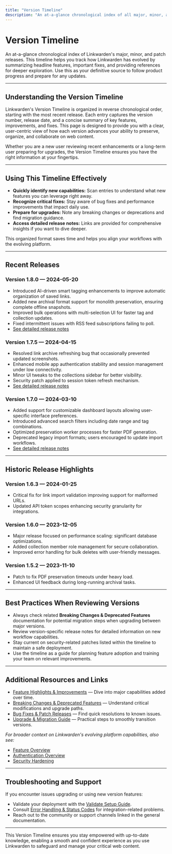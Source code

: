 ```yaml
---
title: "Version Timeline"
description: "An at-a-glance chronological index of all major, minor, and patch releases. Each entry summarizes the headline new features, significant fixes, and relevant links for further details. Users use this as their single source of truth to learn how Linkwarden is evolving."
---
```


# Version Timeline

An at-a-glance chronological index of Linkwarden's major, minor, and patch releases. This timeline helps you track how Linkwarden has evolved by summarizing headline features, important fixes, and providing references for deeper exploration. Use this as your definitive source to follow product progress and prepare for any updates.

---

## Understanding the Version Timeline

Linkwarden's Version Timeline is organized in reverse chronological order, starting with the most recent release. Each entry captures the version number, release date, and a concise summary of key features, improvements, and fixes. This page is designed to provide you with a clear, user-centric view of how each version advances your ability to preserve, organize, and collaborate on web content.

Whether you are a new user reviewing recent enhancements or a long-term user preparing for upgrades, the Version Timeline ensures you have the right information at your fingertips.

---

## Using This Timeline Effectively

- **Quickly identify new capabilities:** Scan entries to understand what new features you can leverage right away.
- **Recognize critical fixes:** Stay aware of bug fixes and performance improvements that impact daily use.
- **Prepare for upgrades:** Note any breaking changes or deprecations and find migration guidance.
- **Access detailed release notes:** Links are provided for comprehensive insights if you want to dive deeper.

This organized format saves time and helps you align your workflows with the evolving platform.

---

## Recent Releases

### Version 1.8.0 — 2024-05-20
- Introduced AI-driven smart tagging enhancements to improve automatic organization of saved links.
- Added new archival format support for monolith preservation, ensuring complete offline snapshots.
- Improved bulk operations with multi-selection UI for faster tag and collection updates.
- Fixed intermittent issues with RSS feed subscriptions failing to poll.
- [See detailed release notes](https://github.com/linkwarden/linkwarden/releases/tag/v1.8.0)

### Version 1.7.5 — 2024-04-15
- Resolved link archive refreshing bug that occasionally prevented updated screenshots.
- Enhanced mobile app authentication stability and session management under low connectivity.
- Minor UI tweaks to the collections sidebar for better visibility.
- Security patch applied to session token refresh mechanism.
- [See detailed release notes](https://github.com/linkwarden/linkwarden/releases/tag/v1.7.5)

### Version 1.7.0 — 2024-03-10
- Added support for customizable dashboard layouts allowing user-specific interface preferences.
- Introduced advanced search filters including date range and tag combinations.
- Optimized preservation worker processes for faster PDF generation.
- Deprecated legacy import formats; users encouraged to update import workflows.
- [See detailed release notes](https://github.com/linkwarden/linkwarden/releases/tag/v1.7.0)

---

## Historic Release Highlights

### Version 1.6.3 — 2024-01-25
- Critical fix for link import validation improving support for malformed URLs.
- Updated API token scopes enhancing security granularity for integrations.

### Version 1.6.0 — 2023-12-05
- Major release focused on performance scaling: significant database optimizations.
- Added collection member role management for secure collaboration.
- Improved error handling for bulk deletes with user-friendly messages.

### Version 1.5.2 — 2023-11-10
- Patch to fix PDF preservation timeouts under heavy load.
- Enhanced UI feedback during long-running archival tasks.

---

## Best Practices When Reviewing Versions

- Always check related **Breaking Changes & Deprecated Features** documentation for potential migration steps when upgrading between major versions.
- Review version-specific release notes for detailed information on new workflow capabilities.
- Stay current on security-related patches listed within the timeline to maintain a safe deployment.
- Use the timeline as a guide for planning feature adoption and training your team on relevant improvements.

---

## Additional Resources and Links

- [Feature Highlights & Improvements](./feature-highlights) — Dive into major capabilities added over time.
- [Breaking Changes & Deprecated Features](./breaking-changes) — Understand critical modifications and upgrade paths.
- [Bug Fixes & Patch Releases](./bug-fixes-patches) — Find quick resolutions to known issues.
- [Upgrade & Migration Guide](./upgrade-migration-guide) — Practical steps to smoothly transition versions.

_For broader context on Linkwarden's evolving platform capabilities, also see:_
- [Feature Overview](../../overview/core-concepts-and-architecture/feature-overview)
- [Authentication Overview](../../security/auth-models-identity/auth-overview)
- [Security Hardening](../../deployment/security-disaster-recovery/security-hardening)

---

## Troubleshooting and Support

If you encounter issues upgrading or using new version features:

- Validate your deployment with the [Validate Setup Guide](../../getting-started/initial-experience-validation/validate-setup).
- Consult [Error Handling & Status Codes](../../api-reference/integration-and-support/error-handling) for integration-related problems.
- Reach out to the community or support channels linked in the general documentation.

---

This Version Timeline ensures you stay empowered with up-to-date knowledge, enabling a smooth and confident experience as you use Linkwarden to safeguard and manage your critical web content.